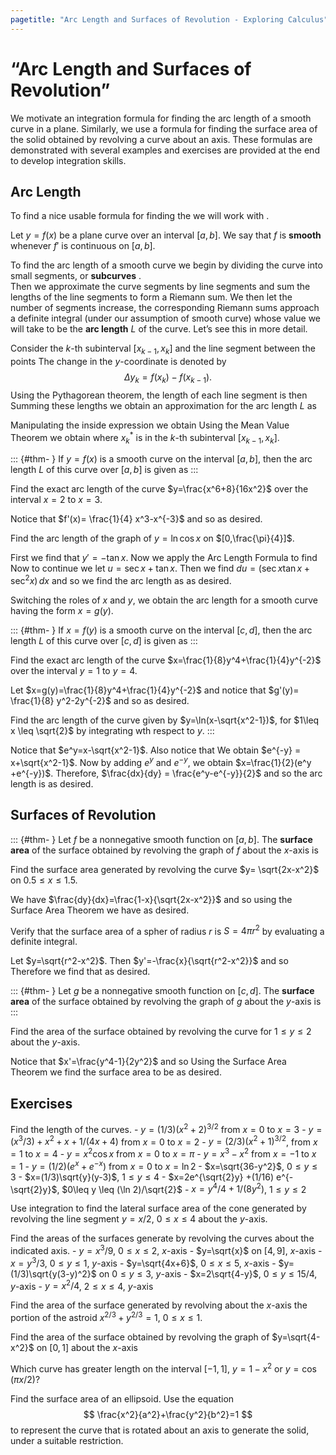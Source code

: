 ```yaml
---
pagetitle: "Arc Length and Surfaces of Revolution - Exploring Calculus"
---
```

# "Arc Length and Surfaces of Revolution"

We motivate an integration formula for finding the arc length of a smooth curve in a plane. Similarly, we use a formula for finding the surface area of the solid obtained by revolving a curve about an axis. These formulas are demonstrated with several examples and exercises are provided at the end to develop integration skills.

## Arc Length

To find a nice usable formula for finding the \emph{arc length of a curve} we will work with \emph{smooth curves}. 

::: {#def- } 
Let $y=f(x)$ be a plane curve over an interval $[a,b]$.
We say that $f$ is \index{smooth} **smooth**  whenever $f'$ is continuous on $[a,b]$. 
::: 

To  find the arc length of a smooth curve we begin by dividing the curve into small segments, or \index{subcurves} **subcurves** .  
Then we approximate the curve segments by line segments and sum the lengths of the line segments to form a Riemann sum. 
We then let the number of segments increase, the corresponding Riemann sums approach a definite integral (under our assumption of smooth curve) whose value we will take to be the \index{arc length} **arc length**  $L$ of the curve.
Let's see this in more detail. 

Consider the $k$-th subinterval $[x_{k-1}, x_k]$ and the line segment between the points
\begin{equation}
(x_{k-1}, f(x_{k-1}))
\qquad \text{and} \qquad 
(x_k, f(x_k)).
\end{equation}
The change in the $y$-coordinate is denoted by 
$$
\Delta y_k = f(x_k)-f(x_{k-1}).
$$
Using the Pythagorean theorem, the length of each line segment is then 
\begin{equation}
\label{pthm}
\sqrt{(\Delta x)^2+(\Delta y_k)^2} 
\qquad \text{ for $k=1,2, \ldots ,n$.}
\end{equation}
Summing these lengths we obtain an approximation for the arc length $L$ as 
\begin{equation}
\label{approx}
L\approx \sum_{k=1}^n \sqrt{(\Delta x)^2+(\Delta y_k)^2}. 
\end{equation}


Manipulating the inside expression we obtain
\begin{equation}
L \approx \sum_{k=1}^n \sqrt{(\Delta x)^2\left(1+\left(\frac{\Delta y_k}{\Delta x}\right)^2\right)} 
= \sum_{k=1}^n \sqrt{1+\left(\frac{\Delta y_k}{\Delta x}\right)^2} \Delta x.
\end{equation}
Using the Mean Value Theorem we obtain
\begin{equation}
L \approx \sum_{k=1}^n \sqrt{1+ [f'(x_k^*)]^2} \Delta x
\end{equation}
where $x_k^*$ is in the $k$-th subinterval $[x_{k-1}, x_k]$.

::: {#thm- } \label{Arc Length}
If $y=f(x)$ is a smooth curve on the interval $[a,b]$, then the arc length $L$ of this curve over $[a,b]$ is given as 
\begin{equation}
\label{arclength}
L=\int_a^b \sqrt{1+[f'(x)]^2}\, dx.
\end{equation}
::: 

::: {#exm- } 
Find the exact arc length of the curve $y=\frac{x^6+8}{16x^2}$ over the interval $x=2$ to $x=3$.
::: 

::: {.solution }
Notice that $f'(x)= \frac{1}{4} x^3-x^{-3}$ and so 
\begin{align*}
L & = \int_2^3 \sqrt{1+ \left(\frac{1}{16} x^6-\frac{1}{2}+x^{-6}\right)} \, dx \\
& = \int_2^3 \sqrt{\left(\frac{1}{4}x^3+x^{-3}\right)^2} \, dx 
 = \int_2^3 \left(\frac{1}{4}x^3 + x^{-3}\right) \, dx = \frac{595}{144}.
\end{align*}
as desired.
::: 

::: {#exm- } 
Find the arc length of the graph of $y=\ln \cos x$ on $[0,\frac{\pi}{4}]$.
::: 

::: {.solution }
First we find that $y'=-\tan x$. 
Now we apply the Arc Length Formula to find
\begin{align*}
L & = \int_0^{\pi/4} \sqrt{1+(-\tan x)^2}\, dx
 = \int_0^{\pi/4} \sec x \, dx \\
& = \int_0^{\pi/4} \sec x \left(\frac{\sec x+\tan x}{\sec x+\tan x} \right) \, dx.
\end{align*}
Now to continue we let $u =\sec x+\tan x$. 
Then we find $du = (\sec x \tan x+\sec^2 x)\, dx$ and so we find the arc length as
\begin{align*}
L & = \int_1^{1+\sqrt{2}} \left(\frac{1}{u}\right) \, du = \ln (1+\sqrt{2})
\end{align*}
as desired.
::: 

Switching the roles of $x$ and $y$, we obtain the arc length for a smooth curve having the form $x=g(y)$. 

::: {#thm- } \label{Arc Length II}
If $x=f(y)$ is a smooth curve on the interval $[c,d]$, then the arc length $L$ of this curve over $[c,d]$ is given as 
\begin{equation}
L=\int_c^d \sqrt{1+[g'(y)]^2}\, dy.
\label{arclengtheq}
\end{equation}
::: 


::: {#exm- } 
Find the exact arc length of the curve $x=\frac{1}{8}y^4+\frac{1}{4}y^{-2}$ over the interval $y=1$ to $y=4$.
::: 

::: {.solution }
Let $x=g(y)=\frac{1}{8}y^4+\frac{1}{4}y^{-2}$ and notice that $g'(y)= \frac{1}{8} y^2-2y^{-2}$ and so 
\begin{align*}
L & = \int_1^4 \sqrt{1+\left(\frac{1}{4}y^6 -\frac{1}{2}+\frac{1}{4}y^{-6}\right)}\, dy \\
& = \int_1^4 \left(\frac{1}{2}y^3+\frac{1}{2} y^{-3}\right) \, dy
= \frac{2055}{64}
\end{align*}
as desired.
::: 

::: {#exm- } 
Find the arc length of the curve given by $y=\ln(x-\sqrt{x^2-1})$, for $1\leq x \leq \sqrt{2}$ by integrating wth respect to $y$. ::: 

::: {.solution }
Notice that $e^y=x-\sqrt{x^2-1}$. 
Also notice that 
\begin{equation}
e^{-y} = \frac{1}{x-\sqrt{x^2-1}} = \frac{1}{x-\sqrt{x^2-1}} \left(\frac{x+\sqrt{x^2-1}}{x+\sqrt{x^2-1}}\right)
\end{equation}
We obtain $e^{-y} = x+\sqrt{x^2-1}$.
Now by adding $e^y$ and $e^{-y}$, we obtain $x=\frac{1}{2}(e^y +e^{-y})$. 
Therefore, $\frac{dx}{dy} = \frac{e^y-e^{-y}}{2}$ and so the arc length is
\begin{align*}
L & = \int_{\ln(\sqrt{2}-1)}^0 \sqrt{1+\left(\frac{e^y-e^{-y}}{2}\right)^2}\, dy 
= \left.\left(\frac{e^y-e^{-y}}{2}\right)\right|^0_{\ln (\sqrt{2}-1)} = 1
\end{align*}
as desired. 
::: 


## Surfaces of Revolution

::: {#thm- } \label{Surface Area}
Let $f$ be a nonnegative smooth function on $[a,b]$. 
The \index{surface area} **surface area**  of the surface obtained by revolving the graph of $f$ about the $x$-axis is
\begin{equation}
S=2\pi \int_a^b f(x) \sqrt{1+[f'(x)]^2} \, dx.
\end{equation}
::: 

::: {#exm- } 
Find the surface area generated by revolving the curve $y= \sqrt{2x-x^2}$ on $0.5\leq x \leq 1.5$. 
::: 

::: {.solution }
We have $\frac{dy}{dx}=\frac{1-x}{\sqrt{2x-x^2}}$ and so using the Surface Area Theorem we have 
\begin{align*}
S & = \int_{0.5}^{1.5} 2\pi \sqrt{2x-x^2} \sqrt{1+\frac{(1-x)^2}{2x-x^2}}\, dx \\
& = 2\pi \int_{0.5}^{1.5}  \sqrt{2x-x^2} \left(\frac{\sqrt{2x-x^2+1-2x+x^2}}{\sqrt{2x-x^2}}\right) \, dx \\
& = 2\pi \int_{0.5}^{1.5} \, dx = 2\pi
\end{align*}
as desired. 
::: 

::: {#exm- } 
Verify that the surface area of a spher of radius $r$ is $S=4\pi r^2$ by evaluating a definite integral. 
::: 

::: {.solution }
Let $y=\sqrt{r^2-x^2}$. 
Then $y'=-\frac{x}{\sqrt{r^2-x^2}}$ and so 
\begin{equation}
1+(y')^2 = \frac{r}{r^2-x^2}. 
\end{equation}
Therefore we find that 
\begin{equation}
S = 2\pi \int_{-r}^r y \left(\frac{r}{\sqrt{r^2-x^2}}\right)\, dx = 2\pi r \int_{-r}^r \, dx = 4\pi r^2
\end{equation}
as desired. 
::: 


::: {#thm- } \label{Surface Area II}
Let $g$ be a nonnegative smooth function on $[c,d]$. 
The \index{surface area} **surface area**  of the surface obtained by revolving the graph of $g$ about the $y$-axis is
\begin{equation}
S=2\pi \int_c^d f(y) \sqrt{1+[g'(y)]^2} \, dy.
\end{equation}
::: 

::: {#exm- } 
Find the area of the surface obtained by revolving the curve 
\begin{equation}
x=\frac{1}{6} y^3+\frac{1}{2y}
\end{equation}
for $1\leq y \leq 2$ about the $y$-axis. 
::: 

::: {.solution }
Notice that $x'=\frac{y^4-1}{2y^2}$ and so 
\begin{equation}
1 +  (x')^2 = 1+\frac{(y^4-1)^2}{4y^4} = \frac{(y^4+1)^2}{4y^4}
\end{equation}
Using the Surface Area Theorem we find the surface area to be
\begin{align*}
S & = \pi \int_1^2 \left(\frac{y^3}{6}+\frac{1}{2y}\right)\left(y^2+\frac{1}{y^2}\right) \, dy \\
& = \pi \int_1^2 \left(\frac{y^5}{6}+\frac{2y}{3}+\frac{1}{2y^3}\right) \, dy = \frac{47\pi}{16}
\end{align*}
as desired.
::: 




## Exercises

::: {#exr- } 
Find the length of the curves. 
 - $y=(1/3)(x^2+2)^{3/2}$ from $x=0$ to $x=3$
- $y=(x^3/3)+x^2+x+1/(4x+4)$ from $x=0$ to $x=2$
- $y=(2/3) (x^2+1)^{3/2}$, from $x=1$ to $x=4$
- $y=x^2\cos x$ from $x=0$ to $x=\pi$
- $y=x^3-x^2$ from $x=-1$ to $x=1$
- $y=(1/2)(e^x + e^{-x})$ from $x=0$ to $x=\ln 2$
- $x=\sqrt{36-y^2}$, $0\leq y \leq 3$
- $x=(1/3)\sqrt{y}(y-3)$, $1\leq y \leq 4$
- $x=2e^{\sqrt{2}y} +(1/16) e^{-\sqrt{2}y}$, $0\leq y \leq (\ln 2)/\sqrt{2}$
- $x=y^4/4+1/(8y^2)$, $1\leq y \leq 2$
 
::: 


::: {#exr- } 
Use integration to find the lateral surface area of the cone generated by revolving the line segment $y=x/2$, $0\leq x \leq 4$ about the $y$-axis. 
::: 

::: {#exr- } 
Find the areas of the surfaces generate by revolving the curves about the indicated axis. 
 - $y=x^3/9$, $0\leq x \leq 2$, $x$-axis
- $y=\sqrt{x}$ on $[4,9]$, $x$-axis
- $x=y^3/3$, $0\leq y \leq 1$, $y$-axis
- $y=\sqrt{4x+6}$, $0\leq x \leq 5$, $x$-axis
- $y=(1/3)\sqrt{y(3-y)^2}$ on $0\leq y \leq 3$, $y$-axis
- $x=2\sqrt{4-y}$, $0\leq y \leq 15/4$, $y$-axis
- $y=x^2/4$, $2\leq x \leq 4$, $y$-axis
 
::: 

::: {#exr- } 
Find the area of the surface generated by revolving about the $x$-axis the portion of the astroid $x^{2/3}+y^{2/3}=1$, $0\leq x \leq 1$. 
::: 

::: {#exr- } 
Find the area of the surface obtained by revolving the graph of $y=\sqrt{4-x^2}$ on $[0,1]$ about the $x$-axis 
::: 

::: {#exr- } 
Which curve has greater length on the interval $[-1,1]$, $y=1-x^2$ or $y=\cos(\pi x/2)$? 
::: 

::: {#exr- } 
Find the surface area of an ellipsoid. 
Use the equation 
$$
\frac{x^2}{a^2}+\frac{y^2}{b^2}=1
$$ 
to represent the curve that is rotated about an axis to generate the solid, under a suitable restriction.  
::: 



